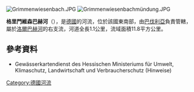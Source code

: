 {{Onesource|time=2020-08-22T06:45:14+00:00}}
{{Coord|50|0|41.29|N|9|24|58.11|E|display=title}}
[[Image:Grimmenwiesenbach.JPG|right]]
[[Image:Grimmenwiesenbachmündung.JPG|right]]

'''格里門維森巴赫河'''（{{lang-de|Grimmenwiesenbach}}），是[[德國|德國]]的河流，位於該國東南部，由[[巴伐利亞|巴伐利亞]]負責管轄，屬於[[洛爾巴赫河_(奧巴赫河支流)|洛爾巴赫河]]的右支流，河道全長1.1公里，流域面積11.8平方公里。

==參考資料==
* Gewässerkartendienst des Hessischen Ministeriums für Umwelt, Klimaschutz, Landwirtschaft und Verbraucherschutz (Hinweise)

{{Germany-geo-stub}}
[[Category:德國河流|Category:德國河流]]